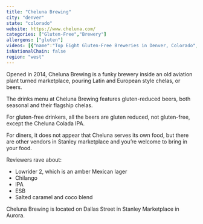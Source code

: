 ```yaml
---
title: "Cheluna Brewing"
city: "denver"
state: "colorado"
website: https://www.cheluna.com/
categories: ["Gluten-Free","Brewery"]
allergens: ["gluten"]
videos: [{"name":"Top Eight Gluten-Free Breweries in Denver, Colorado","url":"https://www.youtube.com/watch?v=OM7Fjw6uJAA"}]
isNationalChain: false
region: "west"
---
```

Opened in 2014, Cheluna Brewing is a funky brewery inside an old aviation plant turned marketplace, pouring Latin and European style chelas, or beers.

The drinks menu at Cheluna Brewing features gluten-reduced beers, both seasonal and their flagship chelas.

For gluten-free drinkers, all the beers are gluten reduced, not gluten-free, except the Cheluna Colada IPA.

For diners, it does not appear that Cheluna serves its own food, but there are other vendors in Stanley marketplace and you’re welcome to bring in your food.

Reviewers rave about:
* Lowrider 2, which is an amber Mexican lager
* Chilango
* IPA
* ESB
* Salted caramel and coco blend

Cheluna Brewing is located on Dallas Street in Stanley Marketplace in Aurora.
